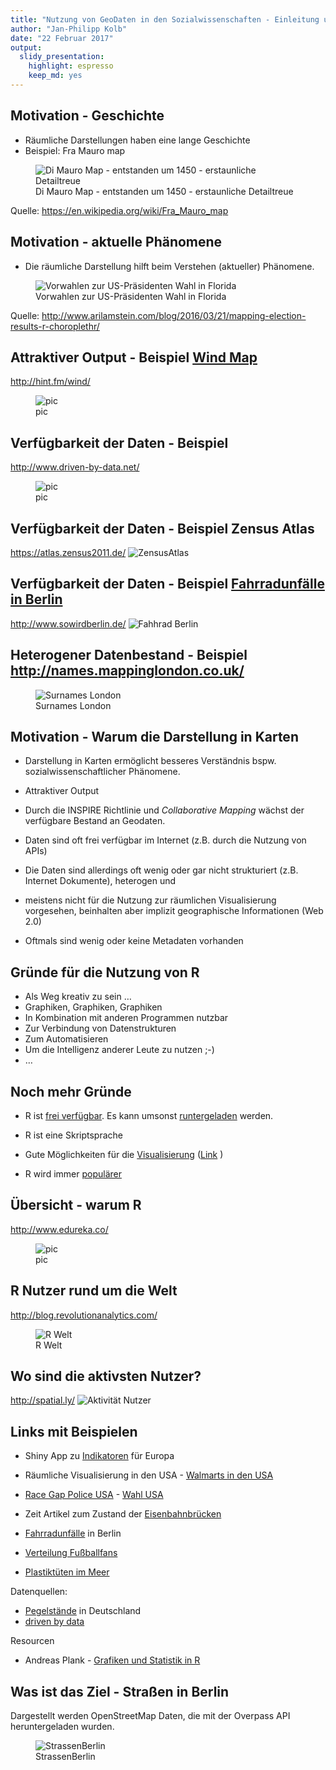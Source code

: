```yaml
---
title: "Nutzung von GeoDaten in den Sozialwissenschaften - Einleitung und Motivation"
author: "Jan-Philipp Kolb"
date: "22 Februar 2017"
output: 
  slidy_presentation: 
    highlight: espresso
    keep_md: yes
---
```


## Motivation - Geschichte

- Räumliche Darstellungen haben eine lange Geschichte
- Beispiel: Fra Mauro map

![Di Mauro Map - entstanden um 1450 - erstaunliche Detailtreue ](https://raw.githubusercontent.com/Japhilko/GeoData/master/data/figure/FraMauroDetailedMap.jpeg.jpg)

Quelle: <https://en.wikipedia.org/wiki/Fra_Mauro_map>

## Motivation - aktuelle Phänomene

- Die räumliche Darstellung hilft beim Verstehen (aktueller)  Phänomene.

![Vorwahlen zur US-Präsidenten Wahl in Florida](figure/FloridaPresPrim.png)

Quelle: <http://www.arilamstein.com/blog/2016/03/21/mapping-election-results-r-choroplethr/>

## Attraktiver Output - Beispiel [Wind Map](http://hint.fm/wind/)

<http://hint.fm/wind/>

![pic](http://www.flowjustflow.com/wp-content/gallery/hint-fm/high-res-3600.jpg)



## Verfügbarkeit der Daten - Beispiel 

<http://www.driven-by-data.net/>

![pic](http://driven-by-data.net/images/working-women-full.png)


## Verfügbarkeit der Daten - Beispiel Zensus Atlas

<https://atlas.zensus2011.de/>
![ZensusAtlas](https://raw.githubusercontent.com/Japhilko/GeoData/master/data/figure/Zensus_Mannheim2.png)


## Verfügbarkeit der Daten - Beispiel [Fahrradunfälle in Berlin](http://michael-hoerz.de/maps/berlin-bike/)

<http://www.sowirdberlin.de/>
![Fahhrad Berlin](https://asset0.torial.com/system/portfolio_item_images/production/2014/07/21/m5we1vmq6_preview_image_9678.jpg)



## Heterogener Datenbestand - Beispiel <http://names.mappinglondon.co.uk/>

![Surnames London](http://mappinglondon.co.uk/wp-content/uploads/2011/11/surnames1.png)


## Motivation - Warum die Darstellung in Karten

- Darstellung in Karten ermöglicht besseres Verständnis bspw. sozialwissenschaftlicher Phänomene.

- Attraktiver Output

- Durch die INSPIRE Richtlinie und *Collaborative Mapping* wächst der verfügbare Bestand an Geodaten.

- Daten sind oft frei verfügbar im Internet (z.B. durch die Nutzung von APIs)
- Die Daten sind allerdings oft wenig oder gar nicht strukturiert (z.B. Internet Dokumente), heterogen und
- meistens nicht für die Nutzung zur räumlichen Visualisierung vorgesehen, beinhalten aber implizit  geographische Informationen (Web 2.0)
- Oftmals sind wenig oder keine Metadaten vorhanden

## Gründe für die Nutzung von R

- Als Weg kreativ zu sein ...
- Graphiken, Graphiken, Graphiken
- In Kombination mit anderen Programmen nutzbar
- Zur Verbindung von Datenstrukturen
- Zum Automatisieren
- Um die Intelligenz anderer Leute zu nutzen ;-)
- ...


## Noch mehr Gründe

- R ist [frei verfügbar](http://www.inside-r.org/why-use-r). Es kann umsonst [runtergeladen](http://mirrors.softliste.de/cran/) werden.

- R ist eine Skriptsprache 
- Gute Möglichkeiten für die [Visualisierung](http://research.stowers-institute.org/efg/R/) ([Link](http://www.sr.bham.ac.uk/~ajrs/R/r-gallery.html) )

- R wird immer [populärer](https://twitter.com/josiahjdavis/status/559778930476220418)

## Übersicht - warum R

<http://www.edureka.co/>

![pic](http://d287f0h5fel5hu.cloudfront.net/blog/wp-content/uploads/2013/06/bar-learn-r-img11.png)

## R Nutzer rund um die Welt

<http://blog.revolutionanalytics.com/>

![R Welt](http://revolution-computing.typepad.com/.a/6a010534b1db25970b0191035099d8970c-pi)

## Wo sind die aktivsten Nutzer?

<http://spatial.ly/>
![Aktivität Nutzer](http://spatial.ly/wp-content/uploads/2013/06/r_activity.png)


## Links mit Beispielen

- Shiny App zu [Indikatoren](https://japhilko.shinyapps.io/Choropleths/) für Europa

- Räumliche Visualisierung in den USA - [Walmarts in den USA](https://rpubs.com/Radcliffe/walmart)
- [Race Gap Police USA](http://www.nytimes.com/interactive/2014/09/03/us/the-race-gap-in-americas-police-departments.html?_r=0) - [Wahl USA](http://fivethirtyeight.com/)

- Zeit Artikel zum Zustand der [Eisenbahnbrücken](http://detektor.fm/digital/datenjournalismus-interaktive-karte-zeigt-marode-deutsche-bahn-bruecken) 

- [Fahrradunfälle](http://michael-hoerz.de/maps/berlin-bike/) in Berlin

- [Verteilung Fußballfans](http://interaktiv.morgenpost.de/beta-fussballkarte/#7/51.258/10.756)

- [Plastiktüten im Meer](http://news.nationalgeographic.com/news/2014/07/140715-ocean-plastic-debris-trash-pacific-garbage-patch/)


Datenquellen: 

- [Pegelstände](https://www.pegelonline.wsv.de/gast/start) in Deutschland
- [driven by data](http://driven-by-data.net/)

Resourcen

- Andreas Plank - [Grafiken und Statistik in R](http://www.chironomidaeproject.com/fileadmin/downloads/Formeln_in_R.pdf)

## Was ist das Ziel - Straßen in Berlin

Dargestellt werden OpenStreetMap Daten, die mit der Overpass API heruntergeladen wurden.

![StrassenBerlin](https://raw.githubusercontent.com/Japhilko/GeoData/master/data/figure/streets_Berlin2.png)

